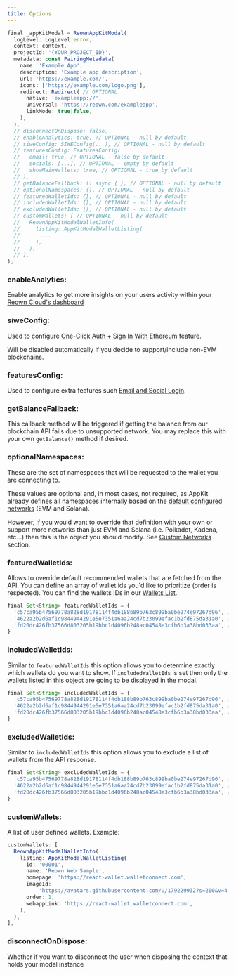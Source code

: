 ```yaml
---
title: Options
---
```


```javascript
final _appKitModal = ReownAppKitModal(
  logLevel: LogLevel.error,
  context: context,
  projectId: '{YOUR_PROJECT_ID}',
  metadata: const PairingMetadata(
    name: 'Example App',
    description: 'Example app description',
    url: 'https://example.com/',
    icons: ['https://example.com/logo.png'],
    redirect: Redirect( // OPTIONAL
      native: 'exampleapp://',
      universal: 'https://reown.com/exampleapp',
      linkMode: true|false,
    ),
  ),
  // disconnectOnDispose: false,
  // enableAnalytics: true, // OPTIONAL - null by default
  // siweConfig: SIWEConfig(...), // OPTIONAL - null by default
  // featuresConfig: FeaturesConfig(
  //   email: true, // OPTIONAL - false by default
  //   socials: [...], // OPTIONAL - empty by default
  //   showMainWallets: true, // OPTIONAL - true by default
  // ),
  // getBalanceFallback: () async { }, // OPTIONAL - null by default
  // optionalNamespaces: {}, // OPTIONAL - null by default
  // featuredWalletIds: {}, // OPTIONAL - null by default
  // includedWalletIds: {}, // OPTIONAL - null by default
  // excludedWalletIds: {}, // OPTIONAL - null by default
  // customWallets: [ // OPTIONAL - null by default
  //   ReownAppKitModalWalletInfo(
  //     listing: AppKitModalWalletListing(
  //       ...
  //     ),
  //   ),
  // ],
);
```

### enableAnalytics:

Enable analytics to get more insights on your users activity within your [Reown Cloud's dashboard](https://cloud.reown.com)

### siweConfig:

Used to configure [One-Click Auth + Sign In With Ethereum](./siwe) feature. 

Will be disabled automatically if you decide to support/include non-EVM blockchains.

### featuresConfig:

Used to configure extra features such [Email and Social Login](../core/email).

### getBalanceFallback:

This callback method will be triggered if getting the balance from our blockchain API fails due to unsupported network. You may replace this with your own `getBalance()` method if desired.

### optionalNamespaces:

These are the set of namespaces that will be requested to the wallet you are connecting to.

These values are optional and, in most cases, not required, as AppKit already defines all namespaces internally based on the [default configured networks](https://github.com/reown-com/reown_flutter/blob/develop/packages/reown_appkit/lib/modal/utils/public/appkit_modal_default_networks.dart) (EVM and Solana).

However, if you would want to override that definition with your own or support more networks than just EVM and Solana (i.e. Polkadot, Kadena, etc...) then this is the object you should modify. See [Custom Networks](../core/custom-chains) section.

### featuredWalletIds:

Allows to override default recommended wallets that are fetched from the API. You can define an array of wallet ids you'd like to prioritize (order is respected). 
You can find the wallets IDs in our [Wallets List](/cloud/wallets/wallet-list).

```javascript
final Set<String> featuredWalletIds = {
  'c57ca95b47569778a828d19178114f4db188b89b763c899ba0be274e97267d96', // MetaMask
  '4622a2b2d6af1c9844944291e5e7351a6aa24cd7b23099efac1b2fd875da31a0', // Trust
  'fd20dc426fb37566d803205b19bbc1d4096b248ac04548e3cfb6b3a38bd033aa', // Coinbase Wallet
}
```

### includedWalletIds:

Similar to `featuredWalletIds` this option allows you to determine exactly which wallets do you want to show. If `includedWalletIds` is set then only the wallets listed in this object are going to be displayed in the modal.

```javascript
final Set<String> includedWalletIds = {
  'c57ca95b47569778a828d19178114f4db188b89b763c899ba0be274e97267d96', // MetaMask
  '4622a2b2d6af1c9844944291e5e7351a6aa24cd7b23099efac1b2fd875da31a0', // Trust
  'fd20dc426fb37566d803205b19bbc1d4096b248ac04548e3cfb6b3a38bd033aa', // Coinbase Wallet
}
```

### excludedWalletIds:

Similar to `includedWalletIds` this option allows you to exclude a list of wallets from the API response.

```javascript
final Set<String> excludedWalletIds = {
  'c57ca95b47569778a828d19178114f4db188b89b763c899ba0be274e97267d96', // MetaMask
  '4622a2b2d6af1c9844944291e5e7351a6aa24cd7b23099efac1b2fd875da31a0', // Trust
  'fd20dc426fb37566d803205b19bbc1d4096b248ac04548e3cfb6b3a38bd033aa', // Coinbase Wallet
}
```

### customWallets:

A list of user defined wallets. Example:

```javascript
customWallets: [
  ReownAppKitModalWalletInfo(
    listing: AppKitModalWalletListing(
      id: '00001',
      name: 'Reown Web Sample',
      homepage: 'https://react-wallet.walletconnect.com',
      imageId:
          'https://avatars.githubusercontent.com/u/179229932?s=200&v=4',
      order: 1,
      webappLink: 'https://react-wallet.walletconnect.com',
    ),
  ),
],
```

### disconnectOnDispose:

Whether if you want to disconnect the user when disposing the context that holds  your modal instance